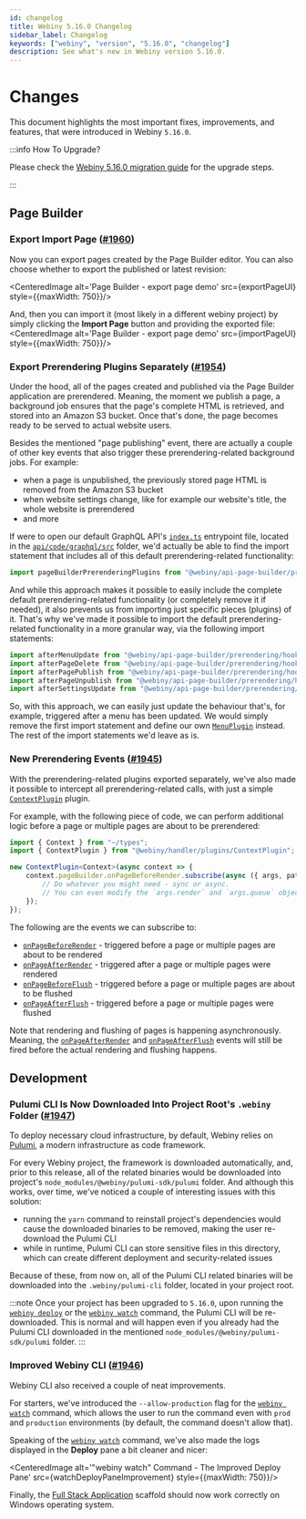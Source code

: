 ```yaml
---
id: changelog
title: Webiny 5.16.0 Changelog
sidebar_label: Changelog
keywords: ["webiny", "version", "5.16.0", "changelog"]
description: See what's new in Webiny version 5.16.0.
---
```



# Changes

This document highlights the most important fixes, improvements, and features, that were introduced in Webiny `5.16.0`.

:::info How To Upgrade?

Please check the [Webiny 5.16.0 migration guide](/docs/release-notes/5.16.0/upgrade-guide) for the upgrade steps.

:::

## Page Builder

### Export Import Page ([#1960](https://github.com/webiny/webiny-js/pull/1960))

Now you can export pages created by the Page Builder editor. You can also choose whether to export the published or latest revision:

<CenteredImage alt='Page Builder - export page demo' src={exportPageUI} style={{maxWidth: 750}}/>

And, then you can import it (most likely in a different webiny project) by simply clicking the **Import Page** button and providing the exported file:
<CenteredImage alt='Page Builder - export page demo' src={importPageUI} style={{maxWidth: 750}}/>

### Export Prerendering Plugins Separately ([#1954](https://github.com/webiny/webiny-js/pull/1954))

Under the hood, all of the pages created and published via the Page Builder application are prerendered. Meaning, the moment we publish a page, a background job ensures that the page's complete HTML is retrieved, and stored into an Amazon S3 bucket. Once that's done, the page becomes ready to be served to actual website users.

Besides the mentioned "page publishing" event, there are actually a couple of other key events that also trigger these prerendering-related background jobs. For example:

- when a page is unpublished, the previously stored page HTML is removed from the Amazon S3 bucket
- when website settings change, like for example our website's title, the whole website is prerendered
- and more

If were to open our default GraphQL API's [`index.ts`](https://github.com/webiny/webiny-js/blob/next/packages/cwp-template-aws/template/api/code/graphql/src/index.ts#L11) entrypoint file, located in the [`api/code/graphql/src`](https://github.com/webiny/webiny-js/blob/next/packages/cwp-template-aws/template/api/code/graphql/src/index.ts#L11) folder, we'd actually be able to find the import statement that includes all of this default prerendering-related functionality:

```ts
import pageBuilderPrerenderingPlugins from "@webiny/api-page-builder/prerendering";
```

And while this approach makes it possible to easily include the complete default prerendering-related functionality (or completely remove it if needed), it also prevents us from importing just specific pieces (plugins) of it. That's why we've made it possible to import the default prerendering-related functionality in a more granular way, via the following import statements:

```ts
import afterMenuUpdate from "@webiny/api-page-builder/prerendering/hooks/afterMenuUpdate";
import afterPageDelete from "@webiny/api-page-builder/prerendering/hooks/afterPageDelete";
import afterPagePublish from "@webiny/api-page-builder/prerendering/hooks/afterPagePublish";
import afterPageUnpublish from "@webiny/api-page-builder/prerendering/hooks/afterPageUnpublish";
import afterSettingsUpdate from "@webiny/api-page-builder/prerendering/hooks/afterSettingsUpdate";
```

So, with this approach, we can easily just update the behaviour that's, for example, triggered after a menu has been updated. We would simply remove the first import statement and define our own [`MenuPlugin`](https://github.com/webiny/webiny-js/blob/next/packages/api-page-builder/src/plugins/MenuPlugin.ts) instead. The rest of the import statements we'd leave as is.

### New Prerendering Events ([#1945](https://github.com/webiny/webiny-js/pull/1945))

With the prerendering-related plugins exported separately, we've also made it possible to intercept all prerendering-related calls, with just a simple [`ContextPlugin`](https://github.com/webiny/webiny-js/blob/v5.13.0/packages/handler/src/plugins/ContextPlugin.ts#L7) plugin.

For example, with the following piece of code, we can perform additional logic before a page or multiple pages are about to be prerendered:

```ts api/code/graphql/src/plugins/somePlugin.ts
import { Context } from "~/types";
import { ContextPlugin } from "@webiny/handler/plugins/ContextPlugin";

new ContextPlugin<Context>(async context => {
    context.pageBuilder.onPageBeforeRender.subscribe(async ({ args, paths, tags }) => {
        // Do whatever you might need - sync or async.
        // You can even modify the `args.render` and `args.queue` objects, if needed.
    });
});
```

The following are the events we can subscribe to:

- [`onPageBeforeRender`](https://github.com/webiny/webiny-js/blob/next/packages/api-page-builder/src/graphql/types.ts#L194) - triggered before a page or multiple pages are about to be rendered
- [`onPageAfterRender`](https://github.com/webiny/webiny-js/blob/next/packages/api-page-builder/src/graphql/types.ts#L195)  - triggered after a page or multiple pages were rendered
- [`onPageBeforeFlush`](https://github.com/webiny/webiny-js/blob/next/packages/api-page-builder/src/graphql/types.ts#L196)  - triggered before a page or multiple pages are about to be flushed
- [`onPageAfterFlush`](https://github.com/webiny/webiny-js/blob/next/packages/api-page-builder/src/graphql/types.ts#L197)   - triggered before a page or multiple pages were flushed

Note that rendering and flushing of pages is happening asynchronously. Meaning, the [`onPageAfterRender`](https://github.com/webiny/webiny-js/blob/next/packages/api-page-builder/src/graphql/types.ts#L195) and [`onPageAfterFlush`](https://github.com/webiny/webiny-js/blob/next/packages/api-page-builder/src/graphql/types.ts#L197) events will still be fired before the actual rendering and flushing happens.

## Development

### Pulumi CLI Is Now Downloaded Into Project Root's `.webiny` Folder ([#1947](https://github.com/webiny/webiny-js/pull/1947))

To deploy necessary cloud infrastructure, by default, Webiny relies on [Pulumi](/docs/key-topics/deployment/iac-with-pulumi), a modern infrastructure as code framework.

For every Webiny project, the framework is downloaded automatically, and, prior to this release, all of the related binaries would be downloaded into project's `node_modules/@webiny/pulumi-sdk/pulumi` folder. And although this works, over time, we've noticed a couple of interesting issues with this solution:

- running the `yarn` command to reinstall project's dependencies would cause the downloaded binaries to be removed, making the user re-download the Pulumi CLI
- while in runtime, Pulumi CLI can store sensitive files in this directory, which can create different deployment and security-related issues

Because of these, from now on, all of the Pulumi CLI related binaries will be downloaded into the `.webiny/pulumi-cli` folder, located in your project root.

:::note
Once your project has been upgraded to `5.16.0`, upon running the [`webiny deploy`](/docs/how-to-guides/deployment/deploy-your-project) or the [`webiny watch`](/docs/how-to-guides/use-watch-command) command, the Pulumi CLI will be re-downloaded. This is normal and will happen even if you already had the Pulumi CLI downloaded in the mentioned `node_modules/@webiny/pulumi-sdk/pulumi` folder.
:::

### Improved Webiny CLI ([#1946](https://github.com/webiny/webiny-js/pull/1946))

Webiny CLI also received a couple of neat improvements.

For starters, we've introduced the `--allow-production` flag for the [`webiny watch`](/docs/how-to-guides/use-watch-command) command, which allows the user to run the command even with `prod` and `production` environments (by default, the command doesn't allow that).

Speaking of the [`webiny watch`](/docs/how-to-guides/use-watch-command) command, we've also made the logs displayed in the **Deploy** pane a bit cleaner and nicer:

<CenteredImage alt='"webiny watch" Command - The Improved Deploy Pane' src={watchDeployPaneImprovement}
               style={{maxWidth: 750}}/>

Finally, the [Full Stack Application](/docs/how-to-guides/scaffolding/full-stack-application/) scaffold should now work correctly on Windows operating system.
